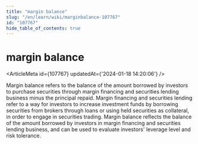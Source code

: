 ```yaml
---
title: "margin balance"
slug: "/en/learn/wiki/marginbalance-107767"
id: "107767"
hide_table_of_contents: true
---
```



<Breadcrumbs current="margin balance" />

# margin balance

<ArticleMeta id={107767} updatedAt={'2024-01-18 14:20:06'} />
<div className='border-solid border-b border-t-0 my-4 border-[var(--ifm-color-gray-300)]' />

Margin balance refers to the balance of the amount borrowed by investors to purchase securities through margin financing and securities lending business minus the principal repaid. Margin financing and securities lending refer to a way for investors to increase investment funds by borrowing securities from brokers through loans or using held securities as collateral, in order to engage in securities trading. Margin balance reflects the balance of the amount borrowed by investors in margin financing and securities lending business, and can be used to evaluate investors' leverage level and risk tolerance.
